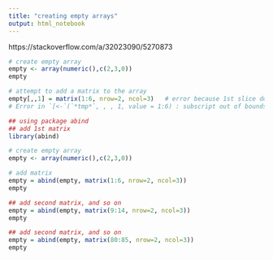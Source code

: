 ```yaml
---
title: "creating empty arrays"
output: html_notebook
---
```


https://stackoverflow.com/a/32023090/5270873

```r
# create empty array
empty <- array(numeric(),c(2,3,0)) 
empty
```

```r
# attempt to add a matrix to the array
empty[,,1] = matrix(1:6, nrow=2, ncol=3)   # error because 1st slice does not exist
# Error in `[<-`(`*tmp*`, , , 1, value = 1:6) : subscript out of bounds
```



```r
## using package abind
## add 1st matrix
library(abind)

# create empty array
empty <- array(numeric(),c(2,3,0)) 

# add matrix
empty = abind(empty, matrix(1:6, nrow=2, ncol=3))
empty
```

```r
## add second matrix, and so on
empty = abind(empty, matrix(9:14, nrow=2, ncol=3))
empty
```


```r
## add second matrix, and so on
empty = abind(empty, matrix(80:85, nrow=2, ncol=3))
empty
```

